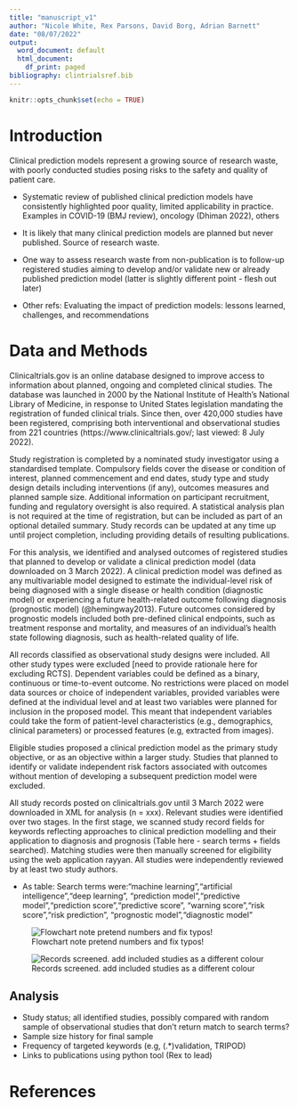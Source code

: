 ```yaml
---
title: "manuscript_v1"
author: "Nicole White, Rex Parsons, David Borg, Adrian Barnett"
date: "08/07/2022"
output:
  word_document: default
  html_document:
    df_print: paged
bibliography: clintrialsref.bib
---
```


```r
knitr::opts_chunk$set(echo = TRUE)
```

# Introduction


Clinical prediction models represent a growing source of research waste, with poorly conducted studies posing risks to the safety and quality of patient care.


* Systematic review of published clinical prediction models have consistently highlighted poor quality, limited applicability in practice. Examples in COVID-19 (BMJ review), oncology (Dhiman 2022), others


* It is likely that many clinical prediction models are planned but never published. Source of research waste.

* One way to assess research waste from non-publication is to follow-up registered studies aiming to develop and/or validate new or already published prediction model (latter is slightly different point - flesh out later)

* Other refs: Evaluating the impact of prediction models: lessons learned, challenges, and recommendations

# Data and Methods

Clinicaltrials.gov is an online database designed to improve access to information about planned, ongoing and completed clinical studies. The database was launched in 2000 by the National Institute of Health’s National Library of Medicine, in response to United States legislation mandating the registration of funded clinical trials. Since then, over 420,000 studies have been registered, comprising both interventional and observational studies from 221 countries (https://www.clinicaltrials.gov/; last viewed: 8 July 2022). 

Study registration is completed by a nominated study investigator using a standardised template. Compulsory fields cover the disease or condition of interest, planned commencement and end dates, study type and study design details including interventions (if any), outcomes measures and planned sample size. Additional information on participant recruitment, funding and regulatory oversight is also required. A statistical analysis plan is not required at the time of registration, but can be included as part of an optional detailed summary. Study records can be updated at any time up until project completion, including providing details of resulting publications.

For this analysis, we identified and analysed outcomes of registered studies that planned to develop or validate a clinical prediction model (data downloaded on 3 March 2022). A clinical prediction model was defined as any multivariable model designed to estimate the individual-level risk of being diagnosed with a single disease or health condition (diagnostic model) or experiencing a future health-related outcome following diagnosis (prognostic model) (@hemingway2013). Future outcomes considered by prognostic models included both pre-defined clinical endpoints, such as treatment response and mortality, and measures of an individual’s health state following diagnosis, such as health-related quality of life. 

All records classified as observational study designs were included. All other study types were excluded [need to provide rationale here for excluding RCTS]. Dependent variables could be defined as a binary, continuous or time-to-event outcome. No restrictions were placed on model data sources or choice of independent variables, provided variables were defined at the individual level and at least two variables were planned for inclusion in the proposed model. This meant that independent variables could take the form of patient-level characteristics (e.g., demographics, clinical parameters) or processed features (e.g, extracted from images).

Eligible studies proposed a clinical prediction model as the primary study objective, or as an objective within a larger study. Studies that planned to identify or validate independent risk factors associated with outcomes without mention of developing a subsequent prediction model were excluded. 

All study records posted on clinicaltrials.gov until 3 March 2022 were downloaded in XML for analysis (n = xxx). Relevant studies were identified over two stages. In the first stage, we scanned study record fields for keywords reflecting approaches to clinical prediction modelling and their application to diagnosis and prognosis (Table here - search terms + fields searched). Matching studies were then manually screened for eligibility using the web application rayyan. All studies were independently reviewed by at least two study authors.

 

* As table: Search terms were:"machine learning","artificial intelligence","deep learning",
  "prediction model","predictive model","prediction score","predictive score",
  "warning score","risk score","risk prediction",
  "prognostic model","diagnostic model"

![Flowchart  note pretend numbers and fix typos!](figures/flowchart.jpeg)

![Records screened. add included studies as a different colour](figures/screened_records.png)

## Analysis

* Study status; all identified studies, possibly compared with random sample of observational studies that don't return match to search terms?
* Sample size history for final sample
* Frequency of targeted keywords (e.g, (.*)validation, TRIPOD)
* Links to publications using python tool (Rex to lead)

# References